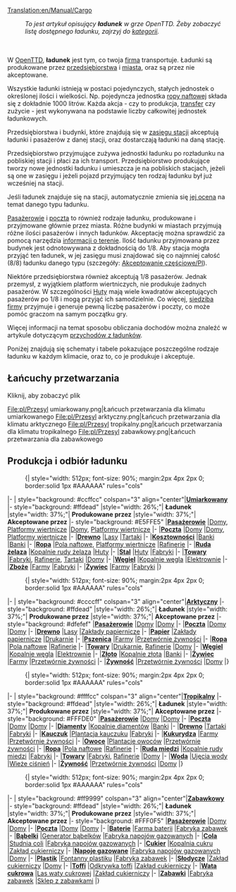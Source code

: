 [[Translation:en/Manual/Cargo]]
{{pl/Spis treści}}
:''To jest artykuł opisujący '''ładunek''' w grze OpenTTD. Żeby zobaczyć listę dostępnego ładunku, zajrzyj do [[:Category:pl/Ładunek|kategorii]].''
<br><br>
W [[pl/Manual/Main Page|OpenTTD]], '''ładunek''' jest tym, co twoja [[pl/Manual/Firma transportowa|firma]] transportuje. Ładunki są produkowane przez [[pl/Manual/Przedsiębiorstwa|przedsiębiorstwa]] i [[pl/Domy|miasta]], oraz są przez nie akceptowane.

Wszystkie ładunki istnieją w postaci pojedynczych, stałych jednostek o określonej ilości i wielkości. Np. pojedyncza jednostka [[pl/Manual/Base Set/Cargos/Ropa|ropy naftowej]] składa się z dokładnie 1000 litrów. Każda akcja - czy to produkcja, [[pl/Manual/Polecenia#Przeładunek|transfer]] czy zużycie - jest wykonywana na podstawie liczby całkowitej jednostek ładunkowych.

Przedsiębiorstwa i budynki, które znajdują się w [[pl/Manual/Stacje#Zasięg|zasięgu stacji]] akceptują ładunki i pasażerów z danej stacji, oraz dostarczają ładunki na daną stację. 

Przedsiębiorstwo przyjmujące zużywa jednostki ładunku po rozładunku na pobliskiej stacji i płaci za ich transport. Przedsiębiorstwo produkujące tworzy nowe jednostki ładunku i umieszcza je  na pobliskich stacjach, jeżeli są one w zasięgu i jeżeli pojazd przyjmujący ten rodzaj ładunku był już wcześniej na stacji.

Jeśli ładunek znajduje się na stacji, automatycznie zmienia się [[pl/Manual/Game Mechanics/Main Page|jej ocena]] na temat danego typu ładunku.

[[pl/Manual/Base Set/Cargos/Pasażerowie|Pasażerowie]] i [[pl/Manual/Base Set/Cargos/Poczta|poczta]] to również rodzaje ładunku, produkowane i przyjmowane głównie przez miasta. Różne budynki w miastach przyjmują różne ilości pasażerów i innych ładunków. Akceptację można sprawdzić za pomocą narzędzia [[pl/Manual/Informacja o terenie|informacji o terenie]]. Ilość ładunku przyjmowana przez budynek jest odnotowywana z dokładnością do 1/8. Aby stacja mogła przyjąć ten ładunek, w jej zasięgu musi znajdować się co najmniej całość (8/8) ładunku danego typu (szczegóły: [[en/Akceptowanie częściowe|Akceptowanie częściowe/Pl]]). 

Niektóre przedsiębiorstwa również akceptują 1/8 pasażerów. Jednak przemysł, z wyjątkiem platform wiertniczych, nie produkuje żadnych pasażerów. W szczególności [[pl/Manual/Base Set/Industries/Huta|Huty]] mają wiele kwadratów akceptujących pasażerów po 1/8 i mogą przyjąć ich samodzielnie. Co więcej, [[pl/Archive/Manual/Siedziba firmy|siedziba firmy]] przyjmuje i generuje pewną liczbę pasażerów i poczty, co może pomóc graczom na samym początku gry. 

Więcej informacji na temat sposobu obliczania dochodów można znaleźć w artykule dotyczącym [[pl/Manual/Game Mechanics/Przychód za ładunek|przychodów z ładunków]].

Poniżej znajdują się schematy i tabele pokazujące poszczególne rodzaje ładunku w każdym klimacie, oraz to, co je produkuje i akceptuje. 

==Łańcuchy przetwarzania==
Kliknij, aby zobaczyć plik
<gallery>
File:pl/Przesyl umiarkowany.png|Łańcuch przetwarzania dla klimatu umiarkowanego
File:pl/Przesyl arktyczny.png|Łańcuch przetwarzania dla klimatu arktycznego
File:pl/Przesyl tropikalny.png|Łańcuch przetwarzania dla klimatu tropikalnego
File:pl/Przesyl zabawkowy.png|Łańcuch przetwarzania dla zabawkowego
</gallery>

==Produkcja i odbiór ładunku==

:{| {{en/Wikitable}} style="width: 512px; font-size: 90%; margin:2px 4px 2px 0; border:solid 1px #AAAAAA" rules="cols"
|- 
| style="background: #ccffcc" colspan="3" align="center"|'''[[pl/Manual/Klimat#Umiarkowany|Umiarkowany]]'''
|- style="background: #ffdead"
|style="width: 26%;"| '''Ładunek'''
|style="width: 37%;"| '''Produkowane przez'''
|style="width: 37%;"| '''Akceptowane przez'''
|- style="background: #E5FFE5"
|'''[[pl/Manual/Base Set/Cargos/Pasażerowie|Pasażerowie]]'''
|[[pl/Domy|Domy]], [[pl/Manual/Base Set/Industries/Platforma wiertnicza|Platformy wiertnicze]]
|[[pl/Domy|Domy]], [[pl/Manual/Base Set/Industries/Platforma wiertnicza|Platformy wiertnicze]]
|-
|'''[[pl/Manual/Base Set/Cargos/Poczta|Poczta]]'''
|[[pl/Domy|Domy]]
|[[pl/Domy|Domy]], [[pl/Manual/Base Set/Industries/Platforma wiertnicza|Platformy wiertnicze]]
|- 
|'''[[pl/Manual/Base Set/Cargos/Drewno|Drewno]]'''
|[[pl/Manual/Base Set/Industries/Las|Lasy]]
|[[pl/Manual/Base Set/Industries/Tartak|Tartaki]]
|-
|'''[[pl/Manual/Base Set/Cargos/Kosztowności|Kosztowności]]'''
|[[pl/Manual/Base Set/Industries/Bank|Banki]]
|[[pl/Manual/Base Set/Industries/Bank|Banki]]
|-
|'''[[pl/Manual/Base Set/Cargos/Ropa|Ropa]]'''
|[[pl/Manual/Base Set/Industries/Pole naftowe|Pola naftowe]], [[pl/Manual/Base Set/Industries/Platforma wiertnicza|Platformy wiertnicze]]
|[[pl/Manual/Base Set/Industries/Rafineria|Rafinerie]]
|-
|'''[[pl/Manual/Base Set/Cargos/Ruda żelaza|Ruda żelaza]]'''
|[[pl/Manual/Base Set/Industries/Kopalnia rudy żelaza|Kopalnie rudy żelaza]]
|[[pl/Manual/Base Set/Industries/Huta|Huty]]
|-
|'''[[pl/Manual/Base Set/Cargos/Stal|Stal]]'''
|[[pl/Manual/Base Set/Industries/Huta|Huty]]
|[[pl/Manual/Base Set/Industries/Fabryka|Fabryki]]
|-
|'''[[pl/Manual/Base Set/Cargos/Towary|Towary]]'''
|[[pl/Manual/Base Set/Industries/Fabryka|Fabryki]], [[pl/Manual/Base Set/Industries/Rafineria|Rafinerie]], [[pl/Manual/Base Set/Industries/Tartak|Tartaki]]
|[[pl/Domy|Domy]]
|- 
|'''[[pl/Manual/Base Set/Cargos/Węgiel|Węgiel]]'''
|[[pl/Manual/Base Set/Industries/Kopalnia węgla|Kopalnie węgla]]
|[[pl/Manual/Base Set/Industries/Elektrownia|Elektrownie]]
|-
|'''[[pl/Manual/Base Set/Cargos/Zboże|Zboże]]'''
|[[pl/Manual/Base Set/Industries/Farma|Farmy]]
|[[pl/Manual/Base Set/Industries/Fabryka|Fabryki]]
|-
|'''[[pl/Manual/Base Set/Cargos/Żywiec|Żywiec]]'''
|[[pl/Manual/Base Set/Industries/Farma|Farmy]]
|[[pl/Manual/Base Set/Industries/Fabryka|Fabryki]]
|}

:{| {{en/Wikitable}} style="width: 512px; font-size: 90%; margin:2px 4px 2px 0; border:solid 1px #AAAAAA" rules="cols"
|- 
| style="background: #ccccff" colspan="3" align="center"|'''[[pl/Manual/Klimat#Arktyczny|Arktyczny]]'''
|- style="background: #ffdead"
|style="width: 26%;"| '''Ładunek'''
|style="width: 37%;"| '''Produkowane przez'''
|style="width: 37%;"| '''Akceptowane przez'''
|- style="background: #dfefef"
|'''[[pl/Manual/Base Set/Cargos/Pasażerowie|Pasażerowie]]'''
|[[pl/Domy|Domy]] 
|[[pl/Domy|Domy]]
|-
|'''[[pl/Manual/Base Set/Cargos/Poczta|Poczta]]'''
|[[pl/Domy|Domy]]
|[[pl/Domy|Domy]]
|- 
|'''[[pl/Manual/Base Set/Cargos/Drewno|Drewno]]'''
|[[pl/Manual/Base Set/Industries/Las|Lasy]]
|[[pl/Manual/Base Set/Industries/Zakład papierniczy|Zakłady papiernicze]]
|- 
|'''[[pl/Manual/Base Set/Cargos/Papier|Papier]]'''
|[[pl/Manual/Base Set/Industries/Zakład papierniczy|Zakłady papiernicze]]
|[[pl/Manual/Base Set/Industries/Drukarnia|Drukarnie]]
|-
|'''[[pl/Manual/Base Set/Cargos/Pszenica|Pszenica]]'''
|[[pl/Manual/Base Set/Industries/Farma|Farmy]]
|[[pl/Manual/Base Set/Industries/Przetwórnia żywności|Przetwórnie żywności]]
|-
|'''[[pl/Manual/Base Set/Cargos/Ropa|Ropa]]'''
|[[pl/Manual/Base Set/Industries/Pole naftowe|Pola naftowe]]
|[[pl/Manual/Base Set/Industries/Rafineria|Rafinerie]]
|-
|'''[[pl/Manual/Base Set/Cargos/Towary|Towary]]'''
|[[pl/Manual/Base Set/Industries/Drukarnia|Drukarnie]], [[pl/Manual/Base Set/Industries/Rafineria|Rafinerie]]
|[[pl/Domy|Domy]]
|- 
|'''[[pl/Manual/Base Set/Cargos/Węgiel|Węgiel]]'''
|[[pl/Manual/Base Set/Industries/Kopalnia węgla|Kopalnie węgla]]
|[[pl/Manual/Base Set/Industries/Elektrownia|Elektrownie]]
|-
|'''[[pl/Manual/Base Set/Cargos/Złoto|Złoto]]'''
|[[pl/Manual/Base Set/Industries/Kopalnia złota|Kopalnie złota]]
|[[pl/Manual/Base Set/Industries/Bank|Banki]]
|-
|'''[[pl/Manual/Base Set/Cargos/Żywiec|Żywiec]]'''
|[[pl/Manual/Base Set/Industries/Farma|Farmy]]
|[[pl/Manual/Base Set/Industries/Przetwórnia żywności|Przetwórnie żywności]]
|-
|'''[[pl/Manual/Base Set/Cargos/Żywność|Żywność]]'''
|[[pl/Manual/Base Set/Industries/Przetwórnia żywności|Przetwórnie żywności]]
|[[pl/Domy|Domy]]
|}

:{| {{en/Wikitable}} style="width: 512px; font-size: 90%; margin:2px 4px 2px 0; border:solid 1px #AAAAAA" rules="cols"
|- 
| style="background: #ffffcc" colspan="3" align="center"|'''[[pl/Manual/Klimat#Tropikalny|Tropikalny]]'''
|- style="background: #ffdead"
|style="width: 26%;"| '''Ładunek'''
|style="width: 37%;"| '''Produkowane przez'''
|style="width: 37%;"| '''Akceptowane przez'''
|- style="background: #FFFDE0"
|'''[[pl/Manual/Base Set/Cargos/Pasażerowie|Pasażerowie]]'''
|[[pl/Domy|Domy]] 
|[[pl/Domy|Domy]]
|-
|'''[[pl/Manual/Base Set/Cargos/Poczta|Poczta]]'''
|[[pl/Domy|Domy]]
|[[pl/Domy|Domy]]
|-
|'''[[pl/Manual/Base Set/Cargos/Diamenty|Diamenty]]'''
|[[pl/Manual/Base Set/Industries/Kopalnia diamentów|Kopalnie diamentów]]
|[[pl/Manual/Base Set/Industries/Bank|Banki]]
|-
|'''[[pl/Manual/Base Set/Cargos/Drewno|Drewno]]'''
|[[pl/Manual/Base Set/Industries/Tartak (tropikalny)|Tartaki]]
|[[pl/Manual/Base Set/Industries/Fabryka|Fabryki]]
|-
|'''[[pl/Manual/Base Set/Cargos/Kauczuk|Kauczuk]]'''
|[[pl/Manual/Base Set/Industries/Plantacja kauczuku|Plantacja kauczuku]]
|[[pl/Manual/Base Set/Industries/Fabryka|Fabryki]]
|-
|'''[[pl/Manual/Base Set/Cargos/Kukurydza|Kukurydza]]'''
|[[pl/Manual/Base Set/Industries/Farma|Farmy]]
|[[pl/Manual/Base Set/Industries/Przetwórnia żywności|Przetwórnie żywności]]
|-
|'''[[pl/Manual/Base Set/Cargos/Owoce|Owoce]]'''
|[[pl/Manual/Base Set/Industries/Plantacja owoców|Plantacje owoców]]
|[[pl/Manual/Base Set/Industries/Przetwórnia żywności|Przetwórnie żywności]]
|-
|'''[[pl/Manual/Base Set/Cargos/Ropa|Ropa]]'''
|[[pl/Manual/Base Set/Industries/Pole naftowe|Pola naftowe]]
|[[pl/Manual/Base Set/Industries/Rafineria|Rafinerie]]
|-
|'''[[pl/Manual/Base Set/Cargos/Ruda miedzi|Ruda miedzi]]'''
|[[pl/Manual/Base Set/Industries/Kopalnia rudy miedzi|Kopalnie rudy miedzi]]
|[[pl/Manual/Base Set/Industries/Fabryka|Fabryki]]
|-
|'''[[pl/Manual/Base Set/Cargos/Towary|Towary]]'''
|[[pl/Manual/Base Set/Industries/Fabryka|Fabryki]], [[pl/Manual/Base Set/Industries/Rafineria|Rafinerie]]
|[[pl/Domy|Domy]]
|-
|'''[[pl/Manual/Base Set/Cargos/Woda|Woda]]'''
|[[pl/Manual/Base Set/Industries/Ujęcie wody|Ujęcia wody]]
|[[pl/Manual/Base Set/Industries/Wieża ciśnień|Wieże ciśnień]]
|-
|'''[[pl/Manual/Base Set/Cargos/Żywność|Żywność]]'''
|[[pl/Manual/Base Set/Industries/Przetwórnia żywności|Przetwórnie żywności]]
|[[pl/Domy|Domy]]
|}

:{| {{en/Wikitable}} style="width: 512px; font-size: 90%; margin:2px 4px 2px 0; border:solid 1px #AAAAAA" rules="cols"
|- 
| style="background: #ff9999" colspan="3" align="center"|'''[[pl/Manual/Klimat#Zabawkowy|Zabawkowy]]'''
|- style="background: #ffdead"
|style="width: 26%;"| '''Ładunek'''
|style="width: 37%;"| '''Produkowane przez'''
|style="width: 37%;"| '''Akceptowane przez'''
|- style="background: #FFF0F5"
|'''[[pl/Manual/Base Set/Cargos/Pasażerowie|Pasażerowie]]'''
|[[pl/Domy|Domy]] 
|[[pl/Domy|Domy]]
|-
|'''[[pl/Manual/Base Set/Cargos/Poczta|Poczta]]'''
|[[pl/Domy|Domy]]
|[[pl/Domy|Domy]]
|-
|'''[[pl/Manual/Base Set/Cargos/Baterie|Baterie]]'''
|[[pl/Manual/Base Set/Industries/Farma baterii|Farma baterii]]
|[[pl/Manual/Base Set/Industries/Fabryka zabawek|Fabryka zabawek]]
|-
|'''[[pl/Manual/Base Set/Cargos/Bąbelki|Bąbelki]]'''
|[[pl/Manual/Base Set/Industries/Generator bąbelków|Generator bąbelków]]
|[[pl/Manual/Base Set/Industries/Fabryka napojów gazowanych|Fabryka napojów gazowanych]]
|-
|'''[[pl/Manual/Base Set/Cargos/Cola|Cola]]'''
|[[pl/Manual/Base Set/Industries/Studnia coli|Studnia coli]]
|[[pl/Manual/Base Set/Industries/Fabryka napojów gazowanych|Fabryka napojów gazowanych]]
|-
|'''[[pl/Manual/Base Set/Cargos/Cukier|Cukier]]'''
|[[pl/Manual/Base Set/Industries/Kopalnia cukru|Kopalnia cukru]]
|[[pl/Manual/Base Set/Industries/Zakład cukierniczy|Zakład cukierniczy]]
|-
|'''[[pl/Manual/Base Set/Cargos/Napoje gazowane|Napoje gazowane]]'''
|[[pl/Manual/Base Set/Industries/Fabryka napojów gazowanych|Fabryka napojów gazowanych]]
|[[pl/Domy|Domy]]
|-
|'''[[pl/Manual/Base Set/Cargos/Plastik|Plastik]]'''
|[[pl/Manual/Base Set/Industries/Fontanny plastiku|Fontanny plastiku]]
|[[pl/Manual/Base Set/Industries/Fabryka zabawek|Fabryka zabawek]]
|-
|'''[[pl/Manual/Base Set/Cargos/Słodycze|Słodycze]]'''
|[[pl/Manual/Base Set/Industries/Zakład cukierniczy|Zakład cukierniczy]]
|[[pl/Domy|Domy]]
|-
|'''[[pl/Manual/Base Set/Cargos/Toffi|Toffi]]'''
|[[pl/Manual/Base Set/Industries/Odkrywka toffi|Odkrywka toffi]]
|[[pl/Manual/Base Set/Industries/Zakład cukierniczy|Zakład cukierniczy]]
|-
|'''[[pl/Manual/Base Set/Cargos/Wata cukrowa|Wata cukrowa]]'''
|[[pl/Manual/Base Set/Industries/Las waty cukrowej|Las waty cukrowej]]
|[[pl/Manual/Base Set/Industries/Zakład cukierniczy|Zakład cukierniczy]]
|-
|'''[[pl/Manual/Base Set/Cargos/Zabawki|Zabawki]]'''
|[[pl/Manual/Base Set/Industries/Fabryka zabawek|Fabryka zabawek]]
|[[pl/Manual/Base Set/Industries/Sklep z zabawkami|Sklep z zabawkami]]
|}
{{pl/Navbox Ładunek}}